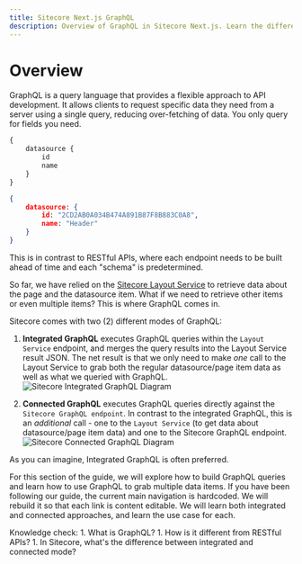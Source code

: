 ```yaml
---
title: Sitecore Next.js GraphQL
description: Overview of GraphQL in Sitecore Next.js. Learn the difference between Sitecore's Integrated GraphQL and Connected GraphQL.
---
```


# Overview
GraphQL is a query language that provides a flexible approach to API development.  It allows clients to request specific data they need from a server using a single query,
reducing over-fetching of data. You only query for fields you need.
``` graphql filename="QUERY"
{
    datasource {
        id
        name
    }
}
```
``` json filename="RESPONSE"
{
    datasource: {
        id: "2CD2AB0A034B474A891B87F8B883C0A8",
        name: "Header"
    }
}
```
This is in contrast to RESTful APIs, where each endpoint needs to be built ahead of time and each "schema" is predetermined.

So far, we have relied on the [Sitecore Layout Service](/build/sitecore-nextjs-component-content-editable#sitecore-layout-service) to retrieve data about the page and the datasource item.
What if we need to retrieve other items or even multiple items? This is where GraphQL comes in.

Sitecore comes with two (2) different modes of GraphQL:

1. **Integrated GraphQL** executes GraphQL queries within the `Layout Service` endpoint, and merges the query results into the Layout Service result JSON.
The net result is that we only need to make *one* call to the Layout Service to grab both the regular datasource/page item data as well as what we queried with GraphQL.
![Sitecore Integrated GraphQL Diagram](../../public/images/graphql/diagram-integrated-graphql.png)

1. **Connected GraphQL** executes GraphQL queries directly against the `Sitecore GraphQL endpoint`. In contrast to the integrated GraphQL, this is an *additional* call -
one to the `Layout Service` (to get data about datasource/page item data) and one to the Sitecore GraphQL endpoint.
![Sitecore Connected GraphQL Diagram](../../public/images/graphql/diagram-connected-graphql.png)

As you can imagine, Integrated GraphQL is often preferred.

For this section of the guide, we will explore how to build GraphQL queries and learn how to use GraphQL to grab multiple data items. If you have been following our guide,
the current main navigation is hardcoded. We will rebuild it so that each link is content editable.
We will learn both integrated and connected approaches, and learn the use case for each.

<Callout>
  Knowledge check:  
    1. What is GraphQL?
    1. How is it different from RESTful APIs?
    1. In Sitecore, what's the difference between integrated and connected mode?
</Callout>